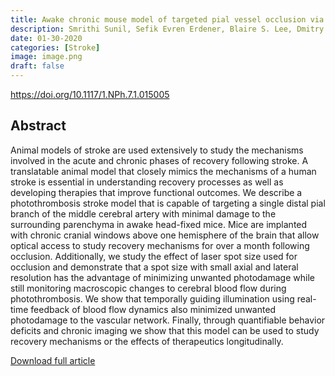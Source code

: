 ```yaml
---
title: Awake chronic mouse model of targeted pial vessel occlusion via photothrombosis
description: Smrithi Sunil, Sefik Evren Erdener, Blaire S. Lee, Dmitry Postnov, Jianbo Tang, Sreekanth Kura, Xiaojun Cheng, Ichun Anderson Chen, David A. Boas, Kivilcim Kilic
date: 01-30-2020
categories: [Stroke]
image: image.png
draft: false
---
```


[https://doi.org/10.1117/1.NPh.7.1.015005](https://doi.org/10.1117/1.NPh.7.1.015005)

## Abstract

Animal models of stroke are used extensively to study the mechanisms involved in the acute and chronic phases of recovery following stroke. A translatable animal model that closely mimics the mechanisms of a human stroke is essential in understanding recovery processes as well as developing therapies that improve functional outcomes. We describe a photothrombosis stroke model that is capable of targeting a single distal pial branch of the middle cerebral artery with minimal damage to the surrounding parenchyma in awake head-fixed mice. Mice are implanted with chronic cranial windows above one hemisphere of the brain that allow optical access to study recovery mechanisms for over a month following occlusion. Additionally, we study the effect of laser spot size used for occlusion and demonstrate that a spot size with small axial and lateral resolution has the advantage of minimizing unwanted photodamage while still monitoring macroscopic changes to cerebral blood flow during photothrombosis. We show that temporally guiding illumination using real-time feedback of blood flow dynamics also minimized unwanted photodamage to the vascular network. Finally, through quantifiable behavior deficits and chronic imaging we show that this model can be used to study recovery mechanisms or the effects of therapeutics longitudinally.

[Download full article](Sunil_2020.pdf.pdf)